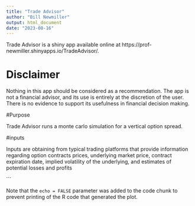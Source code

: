 ```yaml
---
title: "Trade Advisor"
author: "Bill Newmiller"
output: html_document
date: "2023-08-16"
---
```

Trade Advisor is a shiny app available online at https://prof-newmiller.shinyapps.io/TradeAdvisor/.

# Disclaimer

Nothing in this app should be considered as a recommendation. The app is not a financial advisor, and its use is entirely at the discretion of the user. There is no evidence to support its usefulness in financial decision making.

#Purpose

Trade Advisor runs a monte carlo simulation for a vertical option spread.

#inputs

Inputs are obtaining from typical trading platforms that provide information regarding option contracts prices, underlying market price, contract expiration date, implied volatility of the underlying, and estimates of potential losses and profits


```

Note that the `echo = FALSE` parameter was added to the code chunk to prevent printing of the R code that generated the plot.
